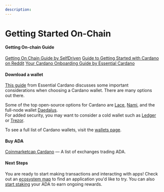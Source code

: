 ```yaml
---
description:  
---
```


# Getting Started On-Chain

#### Getting On-chain Guide
[Getting On Chain Guide by SelfDriven](https://buildingoncardano.dev/getting-on-chain)
[Guide to Getting Started with Cardano on Reddit](https://www.reddit.com/r/Cardano_ELI5/wiki/index/#wiki_getting_started_with_cardano)
[Your Cardano Onboarding Guide by Essential Cardano](https://www.essentialcardano.io/article/your-cardano-onboarding-guide)

#### Download a wallet
[This guide](https://www.essentialcardano.io/article/how-to-choose-a-web3-wallet) from Essential Cardano discusses some important considerations when choosing a Cardano wallet. There are many options out there. 
  
Some of the top open-source options for Cardano are [Lace](https://www.lace.io/), [Nami](https://namiwallet.io/), and the full-node wallet [Daedalus](https://daedaluswallet.io/).  
For added security, you may want to consider a cold wallet such as [Ledger](https://www.ledger.com/) or [Trezor](https://trezor.io/).
  
To see a full list of Cardano wallets, visit the <a class="nx-text-primary-600 nx-underline nx-decoration-from-font [text-underline-position:from-font]" href="https://www.adastack.io/ecosystem/wallets">wallets page</a>.

#### Buy ADA
[Coinmarketcap Cardano](https://coinmarketcap.com/currencies/cardano/#Markets) — A list of exchanges trading ADA.

#### Next Steps
You are ready to start making transactions and interacting with apps! Check out an [ecosystem map](https://www.adastack.io/ecosystem/ecosystem_maps) to find an application you'd like to try. You can also [start staking](https://adastack.io/staking/start_staking) your ADA to earn ongoing rewards.
